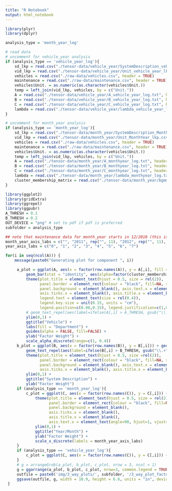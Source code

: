 ```yaml
---
title: "R Notebook"
output: html_notebook
---
```



```r
library(plyr)
library(dplyr)

analysis_type = 'month_year_log'

# read data
# uncomment for vehicle_year analysis
if (analysis_type == 'vehicle_year_log'){
    sd_lkp = read.csv("./tensor-data/vehicle_year/SystemDescription_vehicle_year_lkp.csv", header = TRUE)
    vid_lkp = read.csv("./tensor-data/vehicle_year/Unit_vehicle_year_lkp.csv", header = TRUE)
    vehicles = read.csv("./raw-data/vehicles.csv", header = TRUE)
    maintenance = read.csv("./raw-data/maintenance.csv", header = TRUE)
    vehicles$Unit. = as.numeric(as.character(vehicles$Unit.))
    temp = left_join(vid_lkp, vehicles, by = c("Unit."))
    A = read.csv("./tensor-data/vehicle_year/A_vehicle_year_log.txt", header = FALSE, row.names = as.character(vid_lkp$Unit.))
    B = read.csv("./tensor-data/vehicle_year/B_vehicle_year_log.txt", header = FALSE, row.names = make.names(sd_lkp$variable))
    C = read.csv("./tensor-data/vehicle_year/C_vehicle_year_log.txt", header = FALSE)
    lambda = read.csv("./tensor-data/vehicle_year/lambda_vehicle_year_log.txt", header = FALSE)
}

# uncomment for month_year analysis
if (analysis_type == 'month_year_log'){
    sd_lkp = read.csv("./tensor-data/month_year/SystemDescription_MonthYear_lkp.csv", header = TRUE)
    vid_lkp = read.csv("./tensor-data/month_year/Unit_MonthYear_lkp.csv", header = TRUE)
    vehicles = read.csv("./raw-data/vehicles.csv", header = TRUE)
    maintenance = read.csv("./raw-data/maintenance.csv", header = TRUE)
    vehicles$Unit. = as.numeric(as.character(vehicles$Unit.))
    temp = left_join(vid_lkp, vehicles, by = c("Unit."))
    A = read.csv("./tensor-data/month_year/A_monthyear_log.txt", header = FALSE, row.names = as.character(vid_lkp$Unit.))
    B = read.csv("./tensor-data/month_year/B_monthyear_log.txt", header = FALSE, row.names = make.names(sd_lkp$variable))
    C = read.csv("./tensor-data/month_year/C_monthyear_log.txt", header = FALSE)
    lambda = read.csv("./tensor-data/month_year/lambda_monthyear_log.txt", header = FALSE)
    cluster_membership_matrix = read.csv("./tensor-data/month_year/bgmm_ingroup.txt", sep = " ", header = F)
}

```



```r
library(ggplot2)
library(gridExtra)
library(ggrepel)
library(ggpubr)
A_THRESH = 0.1
B_THRESH = 0.2
OUT_DEVICE = "png" # set to pdf if pdf is preferred
subfolder = analysis_type

## note that maintenance data for month_year starts in 12/2010 (this is first WO open date for these vehicles)
month_year_axis_labs = c("", "2011", rep("", 11), "2012", rep("", 11), "2013", rep("", 11), "2014", rep("", 11), "2015", rep("", 11), "2016", rep("", 11), "2017", rep("", 10))
year_axis_labs = c("0", "1", "2", "3", "4", "5", "6", "7")

for(i in seq(ncol(A))) {
    message(paste0("Generating plot for component ", i))

     a_plot = ggplot(A, aes(x = factor(row.names(A)), y = A[,i], fill = temp$Dept.Desc)) + 
         geom_bar(stat = "identity", aes(alpha=factor(cluster_membership_matrix[,i] == 0))) + 
         theme(plot.title = element_text(hjust = 0.5, size = rel(2)), 
               panel.border = element_rect(colour = "black", fill=NA, size=1), 
               panel.background = element_blank(), axis.text.x = element_blank(), 
               axis.ticks.x = element_blank(), axis.title.x = element_blank(), 
               legend.text = element_text(size = rel(0.4)), 
               legend.key.size = unit(0.15, units = "cm"), 
               legend.position=c(0.98,0.15), legend.justification=c(1,0)) + 
         # geom_text_repel(aes(label=ifelse(A[,i] > A_THRESH, gsub("\\.+", ' ', temp$Dept.Desc), '')), nudge_y = 0.05) +
         ylim(0,1) + 
         ggtitle("Vehicle") + 
         labs(fill = "Department") + 
         guides(alpha = FALSE, fill=FALSE) +
         ylab("Factor Weight") +
         scale_alpha_discrete(range=c(1, 0.4))
     b_plot = ggplot(B, aes(x = factor(row.names(B)), y = B[,i])) + geom_bar(stat = "identity") + 
         geom_text_repel(aes(label=ifelse(B[,i] > B_THRESH, gsub("\\.+", ' ', row.names(B)), '')), nudge_y = 0.05, size = 7) + 
         theme(plot.title = element_text(hjust = 0.5, size =rel(2)), 
               panel.border = element_rect(colour = "black", fill=NA, size=1), 
               panel.background = element_blank(), axis.text.x = element_blank(), 
               axis.ticks.x = element_blank(), axis.title.x = element_blank()) + 
         ylim(0,1) + 
         ggtitle("System Description") + 
         ylab("Factor Weight")
     if (analysis_type == 'month_year_log'){
         c_plot = ggplot(C, aes(x = factor(row.names(C)), y = C[,i])) + geom_bar(stat = "identity") + 
             theme(plot.title = element_text(hjust = 0.5, size = rel(2)),
                   panel.border = element_rect(colour = "black", fill=NA, size=1),
                   panel.background = element_blank(), 
                   axis.ticks.x = element_blank(), 
                   axis.title.x = element_blank(), 
                   axis.text.x = element_text(angle=90, hjust=1, vjust=1)) + 
             ylim(0,1) + 
             ggtitle("Year/Month") + 
             ylab("Factor Weight") + 
             scale_x_discrete(labels = month_year_axis_labs)
     }
     if (analysis_type == 'vehicle_year_log'){
         c_plot = ggplot(C, aes(x = factor(row.names(C)), y = C[,i])) + geom_bar(stat = "identity") + theme(plot.title = element_text(hjust = 0.5, size = rel(2)),panel.border = element_rect(colour = "black", fill=NA, size=1),panel.background = element_blank(), axis.ticks.x = element_blank(), axis.title.x = element_blank(), axis.text.x = element_text(angle=90, hjust=1, vjust=1)) + ylim(0,1) + ggtitle("Vehicle Lifetime Year") + ylab("Factor Weight") + scale_x_discrete(labels = year_axis_labs)
     }
     # g = arrangeGrob(a_plot, b_plot, c_plot, nrow = 3, ncol = 1) 
     g = ggarrange(a_plot, b_plot, c_plot, nrow=3, common.legend = TRUE, legend = "bottom")
     outfile = paste0('img/3_way_plots/', subfolder, '/3_way_plot_factor_update_', i, '.', OUT_DEVICE)
     ggsave(outfile, g, width = 10.9, height = 6.6, units = "in", device = OUT_DEVICE)
 }
```

